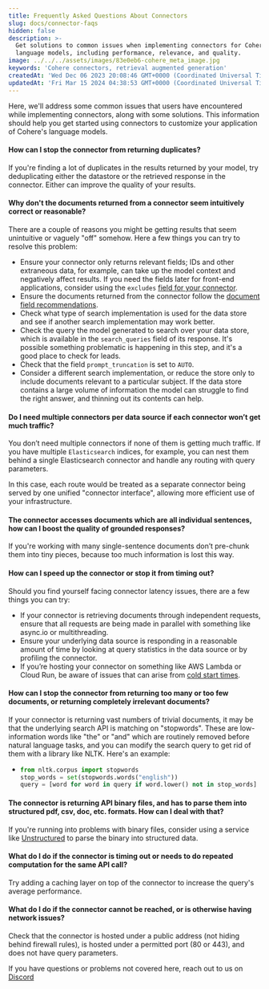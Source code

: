 ```yaml
---
title: Frequently Asked Questions About Connectors
slug: docs/connector-faqs
hidden: false
description: >-
  Get solutions to common issues when implementing connectors for Cohere's
  language models, including performance, relevance, and quality.
image: ../../../assets/images/83e0eb6-cohere_meta_image.jpg
keywords: 'Cohere connectors, retrieval augmented generation'
createdAt: 'Wed Dec 06 2023 20:08:46 GMT+0000 (Coordinated Universal Time)'
updatedAt: 'Fri Mar 15 2024 04:38:53 GMT+0000 (Coordinated Universal Time)'
---
```

Here, we'll address some common issues that users have encountered while implementing connectors, along with some solutions. This information should help you get started using connectors to customize your application of Cohere's language models.

#### How can I stop the connector from returning duplicates?

If you're finding a lot of duplicates in the results returned by your model, try deduplicating either the datastore or the retrieved response in the connector. Either can improve the quality of your results.

#### Why don't the documents returned from a connector seem intuitively correct or reasonable?

There are a couple of reasons you might be getting results that seem unintuitive or vaguely "off" somehow. Here a few things you can try to resolve this problem:

- Ensure your connector only returns relevant fields; IDs and other extraneous data, for example, can take up the model context and negatively affect results. If you need the fields later for front-end applications, consider using the `excludes` [field for your connector](/reference/create-connector).
- Ensure the documents returned from the connector follow the [document field recommendations](/v1/docs/creating-and-deploying-a-connector#Document%20Structure%20Recommendations). 
- Check what type of search implementation is used for the data store and see if another search implementation may work better.
- Check the query the model generated to search over your data store, which is available in the `search_queries` field of its response. It's possible something problematic is happening in this step, and it's a good place to check for leads.
- Check that the field `prompt_truncation` is set to `AUTO`.
- Consider a different search implementation, or reduce the store only to include documents relevant to a particular subject. If the data store contains a large volume of information the model can struggle to find the right answer, and thinning out its contents can help.

#### Do I need multiple connectors per data source if each connector won’t get much traffic?

You don’t need multiple connectors if none of them is getting much traffic. If you have multiple `Elasticsearch` indices, for example, you can nest them behind a single Elasticsearch connector and handle any routing with query parameters.

In this case, each route would be treated as a separate connector being served by one unified "connector interface", allowing more efficient use of your infrastructure.

#### The connector accesses documents which are all individual sentences, how can I boost the quality of grounded responses?

If you're working with many single-sentence documents don’t pre-chunk them into tiny pieces, because too much information is lost this way.

#### How can I speed up the connector or stop it from timing out?

Should you find yourself facing connector latency issues, there are a few things you can try:

- If your connector is retrieving documents through independent requests, ensure that all requests are being made in parallel with something like async.io or multithreading.
- Ensure your underlying data source is responding in a reasonable amount of time by looking at query statistics in the data source or by profiling the connector.
- If you’re hosting your connector on something like AWS Lambda or Cloud Run, be aware of issues that can arise from [cold start times](https://docs.aws.amazon.com/lambda/latest/operatorguide/execution-environments.html).

#### How can I stop the connector from returning too many or too few documents, or returning completely irrelevant documents?

If your connector is returning vast numbers of trivial documents, it may be that the underlying search API is matching on "stopwords". These are low-information words like "the" or "and" which are routinely removed before natural language tasks, and you can modify the search query to get rid of them with a library like NLTK. Here's an example:

- ```python PYTHON
  from nltk.corpus import stopwords	  
  stop_words = set(stopwords.words("english"))  
  query = [word for word in query if word.lower() not in stop_words]
  ```

#### The connector is returning API binary files, and has to parse them into structured pdf, csv, doc, etc. formats. How can I deal with that?

If you're running into problems with binary files, consider using a service like [Unstructured](https://unstructured.io/) to parse the binary into structured data.

#### What do I do if the connector is timing out or needs to do repeated computation for the same API call?

Try adding a caching layer on top of the connector to increase the query's average performance.

#### What do I do if the connector cannot be reached, or is otherwise having network issues?

Check that the connector is hosted under a public address (not hiding behind firewall rules), is hosted under a permitted port (80 or 443), and does not have query parameters.

If you have questions or problems not covered here, reach out to us on [Discord](https://discord.com/invite/co-mmunity)
